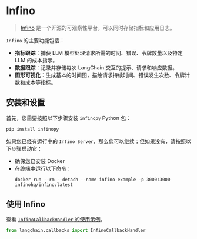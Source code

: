 # Infino

>[Infino](https://github.com/infinohq/infino) 是一个开源的可观察性平台，可以同时存储指标和应用日志。

`Infino` 的主要功能包括：
- **指标跟踪**：捕获 LLM 模型处理请求所需的时间、错误、令牌数量以及特定 LLM 的成本指示。
- **数据跟踪**：记录并存储每次 LangChain 交互的提示、请求和响应数据。
- **图形可视化**：生成基本的时间图，描绘请求持续时间、错误发生次数、令牌计数和成本等指标。

## 安装和设置

首先，您需要按照以下步骤安装 `infinopy` Python 包：

```bash
pip install infinopy
```

如果您已经有运行中的 `Infino Server`，那么您可以继续；但如果没有，请按照以下步骤启动它：

- 确保您已安装 Docker
- 在终端中运行以下命令：
    ```
    docker run --rm --detach --name infino-example -p 3000:3000 infinohq/infino:latest
    ```

## 使用 Infino

查看 [`InfinoCallbackHandler` 的使用示例](/docs/integrations/callbacks/infino)。

```python
from langchain.callbacks import InfinoCallbackHandler
```